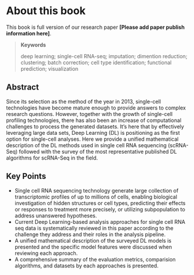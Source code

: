 

# About this book {-}

This book is full version of our research paper **[Please add paper publish information here]**.

> **Keywords** 
> 
>  deep learning; single-cell RNA-seq; imputation; dimention reduction; clustering; batch correction; cell type identification; functional prediction; visualization


## Abstract {-} 
[Abstract]: Abstract
Since its selection as the method of the year in 2013, single-cell technologies have become mature enough to provide answers to complex research questions. However, together with the growth of single-cell profiling technologies, there has also been an increase of computational challenges to process the generated datasets. It's here that by effectively leveraging large data sets, Deep Learning (DL) is positioning as the first option for single-cell analyses. Here we provide a unified mathematical description of the DL methods used in single cell RNA sequencing (scRNA-Seq) followed with the survey of the most representative published DL algorithms for scRNA-Seq in the field.

## Key Points {-}
* Single cell RNA sequencing technology generate large collection of transcriptomic profiles of up to millions of cells, enabling biological investigation of hidden structures or cell types, predicting their effects or responses to treatment more precisely, or utilizing subpopulation to address unanswered hypotheses. 
* Current Deep Learning-based analysis approaches for single cell RNA seq data is systematically reviewed in this paper according to the challenge they address and their roles in the analysis pipeline.
* A unified mathematical description of the surveyed DL models is presented and the specific model features were discussed when reviewing each approach.  
* A comprehensive summary of the evaluation metrics, comparision algorithms, and datasets by each approaches is presented. 



